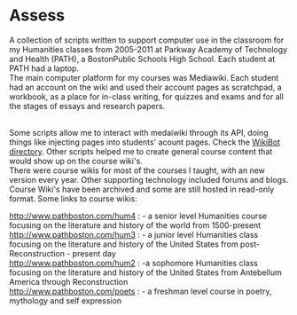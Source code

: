 =Assess=
A collection of scripts written to support computer use in the classroom for my Humanities classes from 2005-2011 at Parkway Academy of Technology and Health (PATH), a BostonPublic Schools High School. Each student at PATH had a laptop. 
<br/>
The main computer platform for my courses was Mediawiki. Each student had an account on the wiki and used their account pages as scratchpad, a workbook, as a place for in-class writing, for quizzes and exams and for all the stages of essays and research papers. 

<br/>
Some scripts allow me to interact with medaiwiki through its API, doing things like injecting pages into students' acount pages. Check the [https://github.com/mckennatim/assess/tree/master/WikiBot WikiBot directory]. Other scripts helped me to create general course content that would show up on the course wiki's. 
<br/>
There were course wikis for most of the courses I taught, with an new version every year. Other supporting technology included forums and blogs. Course Wiki's have been archived and some are still hosted in read-only format. Some links to course wikis:
;http://www.pathboston.com/hum4 : - a senior level Humanities course focusing on the literature and history of the world from 1500-present
;http://www.pathboston.com/hum3 : - a junior level Humanities class focusing on the literature and history of the United States from post-Reconstruction - present day
;http://www.pathboston.com/hum2 : -a sophomore Humanities class focusing on the literature and history of the United States from Antebellum America through Reconstruction
;http://www.pathboston.com/poets : - a freshman level course in poetry, mythology and self expression

<br/>


